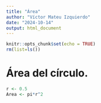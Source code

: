```yaml
---
title: "Área"
author: "Víctor Mateu Izquierdo"
date: "2024-10-14"
output: html_document
---
```


```r
knitr::opts_chunk$set(echo = TRUE)
rm(list=ls())
```

# Área del círculo.

```r
r <- 0.5
Area <- pi*r^2
```
